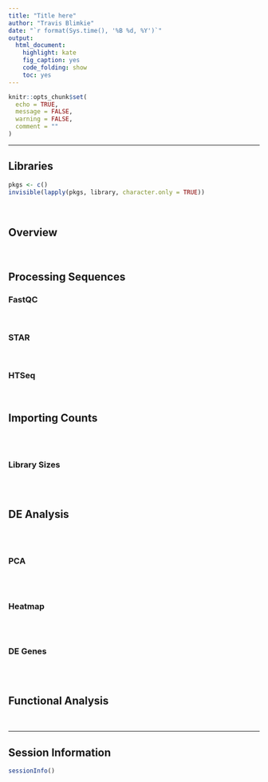 ```yaml
---
title: "Title here"
author: "Travis Blimkie"
date: "`r format(Sys.time(), '%B %d, %Y')`"
output:
  html_document:
    highlight: kate
    fig_caption: yes
    code_folding: show
    toc: yes
---
```


```r
knitr::opts_chunk$set(
  echo = TRUE, 
  message = FALSE, 
  warning = FALSE, 
  comment = ""
)
```

***

## Libraries
```r
pkgs <- c()
invisible(lapply(pkgs, library, character.only = TRUE))
```

<br>

## Overview


<br>

## Processing Sequences
### FastQC


<br>

### STAR


<br>

### HTSeq


<br>

## Importing Counts

```r

```

<br>

### Library Sizes
```r

```

<br>

## DE Analysis
```r

```

<br>

### PCA
```r

```

<br>

### Heatmap
```r

```

<br>

### DE Genes
```r

```

<br>

## Functional Analysis


<br>

***

## Session Information
```r
sessionInfo()
```

<br>

